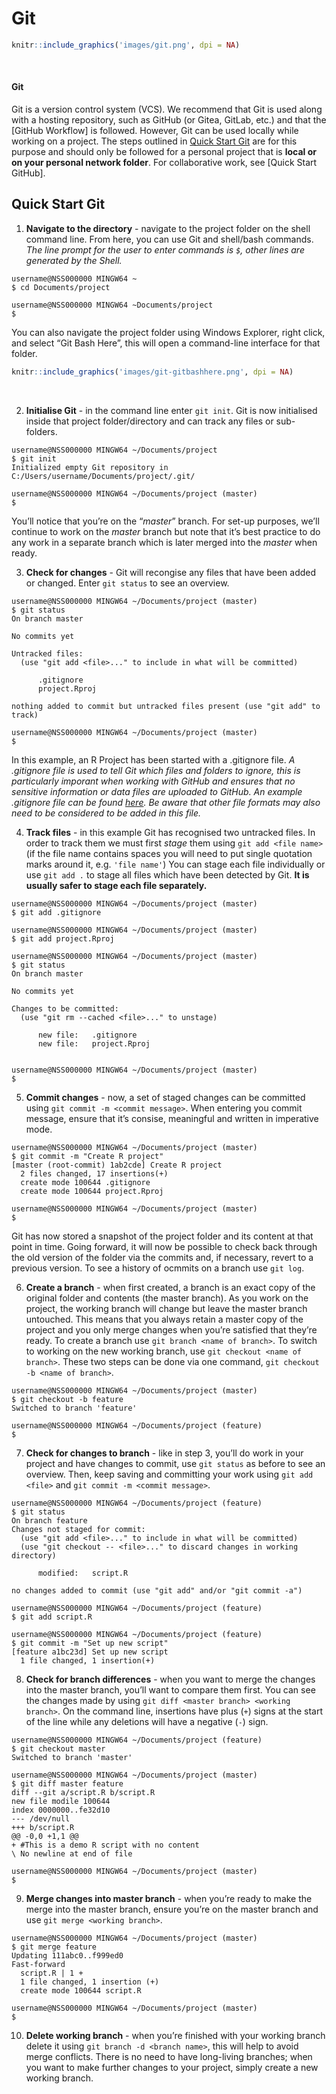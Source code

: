# Git

```r
knitr::include_graphics('images/git.png', dpi = NA)
```
&nbsp;


#### Git {-}

Git is a version control system (VCS). We recommend that Git is used along with a hosting repository, such as GitHub (or Gitea, GitLab, etc.) and that the [GitHub Workflow] is followed. However, Git can be used locally while working on a project. The steps outlined in [Quick Start Git] are for this purpose and should only be followed for a personal project that is **local or on your personal network folder**. For collaborative work, see [Quick Start GitHub].


## Quick Start Git

1. **Navigate to the directory** - navigate to the project folder on the shell command line. From here, you can use Git and shell/bash commands. *The line prompt for the user to enter commands is `$`, other lines are generated by the Shell.*

```
username@NSS000000 MINGW64 ~
$ cd Documents/project

username@NSS000000 MINGW64 ~Documents/project
$
```

You can also navigate the project folder using Windows Explorer, right click, and select "Git Bash Here", this will open a command-line interface for that folder.

```r
knitr::include_graphics('images/git-gitbashhere.png', dpi = NA)
```
&nbsp;

2. **Initialise Git** - in the command line enter `git init`. Git is now initialised inside that project folder/directory and can track any files or sub-folders. 

```
username@NSS000000 MINGW64 ~/Documents/project
$ git init
Initialized empty Git repository in C:/Users/username/Documents/project/.git/

username@NSS000000 MINGW64 ~/Documents/project (master)
$ 
```
You'll notice that you're on the "*master*" branch. For set-up purposes, we'll continue to work on the *master* branch but note that it's best practice to do any work in a separate branch which is later merged into the *master* when ready.

3. **Check for changes** - Git will recongise any files that have been added or changed. Enter `git status` to see an overview. 

```
username@NSS000000 MINGW64 ~/Documents/project (master)
$ git status
On branch master

No commits yet

Untracked files:
  (use "git add <file>..." to include in what will be committed)
    
      .gitignore
      project.Rproj
      
nothing added to commit but untracked files present (use "git add" to track)

username@NSS000000 MINGW64 ~/Documents/project (master)
$
```
In this example, an R Project has been started with a .gitignore file. *A .gitignore file is used to tell Git which files and folders to ignore, this is particularly imporant when working with GitHub and ensures that no sensitive information or data files are uploaded to GitHub. An example .gitignore file can be found [here](https://github.com/NHS-NSS-transforming-publications/GitHub-guidance/blob/master/.gitignore). Be aware that other file formats may also need to be considered to be added in this file.*

4. **Track files** - in this example Git has recognised two untracked files. In order to track them we must first *stage* them using `git add <file name>` (if the file name contains spaces you will need to put single quotation marks around it, e.g. `'file name'`) You can stage each file individually or use `git add .` to stage all files which have been detected by Git. **It is usually safer to stage each file separately.**

```
username@NSS000000 MINGW64 ~/Documents/project (master)
$ git add .gitignore

username@NSS000000 MINGW64 ~/Documents/project (master)
$ git add project.Rproj

username@NSS000000 MINGW64 ~/Documents/project (master)
$ git status
On branch master

No commits yet

Changes to be committed:
  (use "git rm --cached <file>..." to unstage)
      
      new file:   .gitignore
      new file:   project.Rproj
 
   
username@NSS000000 MINGW64 ~/Documents/project (master)
$
```

5. **Commit changes** - now, a set of staged changes can be committed using `git commit -m <commit message>`. When entering you commit message, ensure that it's consise, meaningful and written in imperative mode.

```
username@NSS000000 MINGW64 ~/Documents/project (master)
$ git commit -m "Create R project"
[master (root-commit) 1ab2cde] Create R project
  2 files changed, 17 insertions(+)
  create mode 100644 .gitignore
  create mode 100644 project.Rproj
  
username@NSS000000 MINGW64 ~/Documents/project (master)
$
```
Git has now stored a snapshot of the project folder and its content at that point in time. Going forward, it will now be possible to check back through the old version of the folder via the commits and, if necessary, revert to a previous version. To see a history of ocmmits on a branch use `git log`.

6. **Create a branch** - when first created, a branch is an exact copy of the original folder and contents (the master branch). As you work on the project, the working branch will change but leave the master branch untouched. This means that you always retain a master copy of the project and you only merge changes when you're satisfied that they're ready. To create a branch use `git branch <name of branch>`. To switch to working on the new working branch, use `git checkout <name of branch>`. These two steps can be done via one command, `git checkout -b <name of branch>`.

```
username@NSS000000 MINGW64 ~/Documents/project (master)
$ git checkout -b feature
Switched to branch 'feature'

username@NSS000000 MINGW64 ~/Documents/project (feature)
$
```

7. **Check for changes to branch** - like in step 3, you'll do work in your project and have changes to commit, use `git status` as before to see an overview. Then, keep saving and committing your work using `git add <file>` and `git commit -m <commit message>`.

```
username@NSS000000 MINGW64 ~/Documents/project (feature)
$ git status
On branch feature
Changes not staged for commit:
  (use "git add <file>..." to include in what will be committed)
  (use "git checkout -- <file>..." to discard changes in working directory)
  
      modified:   script.R
      
no changes added to commit (use "git add" and/or "git commit -a")

username@NSS000000 MINGW64 ~/Documents/project (feature)
$ git add script.R

username@NSS000000 MINGW64 ~/Documents/project (feature)
$ git commit -m "Set up new script"
[feature a1bc23d] Set up new script
  1 file changed, 1 insertion(+)
```

8. **Check for branch differences** - when you want to merge the changes into the master branch, you'll want to compare them first. You can see the changes made by using `git diff <master branch> <working branch>`. On the command line, insertions have plus (`+`) signs at the start of the line while any deletions will have a negative (`-`) sign.

```
username@NSS000000 MINGW64 ~/Documents/project (feature)
$ git checkout master
Switched to branch 'master'

username@NSS000000 MINGW64 ~/Documents/project (master)
$ git diff master feature
diff --git a/script.R b/script.R
new file modile 100644
index 0000000..fe32d10
--- /dev/null
+++ b/script.R
@@ -0,0 +1,1 @@
+ #This is a demo R script with no content
\ No newline at end of file

username@NSS000000 MINGW64 ~/Documents/project (master)
$
```

9. **Merge changes into master branch** - when you're ready to make the merge into the master branch, ensure you're on the master branch and use `git merge <working branch>`.

```
username@NSS000000 MINGW64 ~/Documents/project (master)
$ git merge feature
Updating 111abc0..f999ed0
Fast-forward
  script.R | 1 +
  1 file changed, 1 insertion (+)
  create mode 100644 script.R
  
username@NSS000000 MINGW64 ~/Documents/project (master)
$
```

10. **Delete working branch** - when you're finished with your working branch delete it using `git branch -d <branch name>`, this will help to avoid merge conflicts. There is no need to have long-living branches; when you want to make further changes to your project, simply create a new working branch. 


